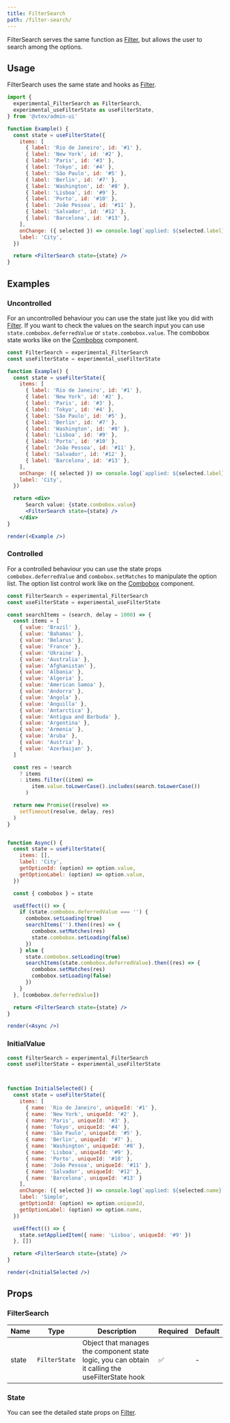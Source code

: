 ```yaml
---
title: FilterSearch
path: /filter-search/
---
```


FilterSearch serves the same function as [Filter](/filter/), but allows the user to 
search among the options. 

## Usage

FilterSearch uses the same state and hooks as [Filter](/filter/).

```jsx
import {
  experimental_FilterSearch as FilterSearch,
  experimental_useFilterState as useFilterState,
} from '@vtex/admin-ui'

function Example() {
  const state = useFilterState({
    items: [
      { label: 'Rio de Janeiro', id: '#1' },
      { label: 'New York', id: '#2' },
      { label: 'Paris', id: '#3' },
      { label: 'Tokyo', id: '#4' },
      { label: 'São Paulo', id: '#5' },
      { label: 'Berlin', id: '#7' },
      { label: 'Washington', id: '#8' },
      { label: 'Lisboa', id: '#9' },
      { label: 'Porto', id: '#10' },
      { label: 'João Pessoa', id: '#11' },
      { label: 'Salvador', id: '#12' },
      { label: 'Barcelona', id: '#13' },
    ],
    onChange: ({ selected }) => console.log(`applied: ${selected.label}`),
    label: 'City',
  })

  return <FilterSearch state={state} />
}
```

## Examples

### Uncontrolled

For an uncontrolled behaviour you can use the state just like you did with [Filter](/filter/). If you want to check the values
on the search input you can use `state.combobox.deferredValue` or `state.combobox.value`. The combobox state works like on the 
[Combobox](/combobox/) component.


```jsx noInline live
const FilterSearch = experimental_FilterSearch
const useFilterState = experimental_useFilterState

function Example() {
  const state = useFilterState({
    items: [
      { label: 'Rio de Janeiro', id: '#1' },
      { label: 'New York', id: '#2' },
      { label: 'Paris', id: '#3' },
      { label: 'Tokyo', id: '#4' },
      { label: 'São Paulo', id: '#5' },
      { label: 'Berlin', id: '#7' },
      { label: 'Washington', id: '#8' },
      { label: 'Lisboa', id: '#9' },
      { label: 'Porto', id: '#10' },
      { label: 'João Pessoa', id: '#11' },
      { label: 'Salvador', id: '#12' },
      { label: 'Barcelona', id: '#13' },
    ],
    onChange: ({ selected }) => console.log(`applied: ${selected.label}`),
    label: 'City',
  })

  return <div>
      Search value: {state.combobox.value}
      <FilterSearch state={state} />
    </div>
}

render(<Example />)
```

### Controlled

For a controlled behaviour you can use the state props `combobox.deferredValue` and `combobox.setMatches` to manipulate the option list. 
The option list control work like on the [Combobox](/combobox/) component.


```jsx noInline live
const FilterSearch = experimental_FilterSearch
const useFilterState = experimental_useFilterState

const searchItems = (search, delay = 1000) => {
  const items = [
    { value: 'Brazil' },
    { value: 'Bahamas' },
    { value: 'Belarus' },
    { value: 'France' },
    { value: 'Ukraine' },
    { value: 'Australia' },
    { value: 'Afghanistan' },
    { value: 'Albania' },
    { value: 'Algeria' },
    { value: 'American Samoa' },
    { value: 'Andorra' },
    { value: 'Angola' },
    { value: 'Anguilla' },
    { value: 'Antarctica' },
    { value: 'Antigua and Barbuda' },
    { value: 'Argentina' },
    { value: 'Armenia' },
    { value: 'Aruba' },
    { value: 'Austria' },
    { value: 'Azerbaijan' },
  ]

  const res = !search
    ? items
    : items.filter((item) =>
        item.value.toLowerCase().includes(search.toLowerCase())
      )

  return new Promise((resolve) =>
    setTimeout(resolve, delay, res)
  )
}


function Async() {
  const state = useFilterState({
    items: [],
    label: 'City',
    getOptionId: (option) => option.value,
    getOptionLabel: (option) => option.value,
  })

  const { combobox } = state

  useEffect(() => {
    if (state.combobox.deferredValue === '') {
      combobox.setLoading(true)
      searchItems('').then((res) => {
        combobox.setMatches(res)
        state.combobox.setLoading(false)
      })
    } else {
      state.combobox.setLoading(true)
      searchItems(state.combobox.deferredValue).then((res) => {
        combobox.setMatches(res)
        combobox.setLoading(false)
      })
    }
  }, [combobox.deferredValue])

  return <FilterSearch state={state} />
}

render(<Async />)
```

### InitialValue

```jsx noInline live
const FilterSearch = experimental_FilterSearch
const useFilterState = experimental_useFilterState



function InitialSelected() {
  const state = useFilterState({
    items: [
      { name: 'Rio de Janeiro', uniqueId: '#1' },
      { name: 'New York', uniqueId: '#2' },
      { name: 'Paris', uniqueId: '#3' },
      { name: 'Tokyo', uniqueId: '#4' },
      { name: 'São Paulo', uniqueId: '#5' },
      { name: 'Berlin', uniqueId: '#7' },
      { name: 'Washington', uniqueId: '#8' },
      { name: 'Lisboa', uniqueId: '#9' },
      { name: 'Porto', uniqueId: '#10' },
      { name: 'João Pessoa', uniqueId: '#11' },
      { name: 'Salvador', uniqueId: '#12' },
      { name: 'Barcelona', uniqueId: '#13' }
    ],
    onChange: ({ selected }) => console.log(`applied: ${selected.name}`),
    label: 'Simple',
    getOptionId: (option) => option.uniqueId,
    getOptionLabel: (option) => option.name,
  })

  useEffect(() => {
    state.setAppliedItem({ name: 'Lisboa', uniqueId: '#9' })
  }, [])

  return <FilterSearch state={state} />
}

render(<InitialSelected />)
```


## Props

### FilterSearch

| Name  | Type          | Description    | Required | Default |
| ----- | ------------- | -------------- | -------- | ------- |
| state | `FilterState` | Object that manages the component state logic, you can obtain it calling the useFilterState hook | ✅       | -       |

### State

You can see the detailed state props on [Filter](/filter/).